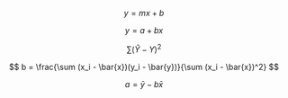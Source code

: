 $$
    y = mx + b
$$

$$
    y = a + bx
$$

$$
    \sum (\hat{Y} - Y)^2
$$

$$
    b = \frac{\sum (x_i - \bar{x})(y_i - \bar{y})}{\sum (x_i - \bar{x})^2}
$$

$$
    a = \bar{y} - b\bar{x}
$$

